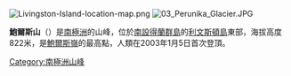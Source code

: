 [[Image:Livingston-Island-location-map.png|thumb]]
[[Image:03_Perunika_Glacier.JPG|thumb]]

{{Coord|62|37|00|S|60|12|08|W||display=title}}

'''鮑爾斯山'''（{{lang-en|Mount Bowles}}）是[[南極洲|南極洲]]的山峰，位於[[南設得蘭群島|南設得蘭群島]]的[[利文斯頓島|利文斯頓島]]東部，海拔高度822米，是[[鮑爾斯嶺|鮑爾斯嶺]]的最高點，人類在2003年1月5日首次登頂。

{{Antarctica-geo-stub}}
[[Category:南極洲山峰|Category:南極洲山峰]]